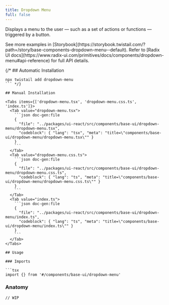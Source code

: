 ```yaml
---
title: Dropdown Menu
full: false
---
```


Displays a menu to the user — such as a set of actions or functions — triggered by a button.

<Callout type='info'>
  See more examples in [Storybook](https://storybook.twistail.com/?path=/story/base-components-dropdown-menu--default).
  Refer to [Radix UI docs](https://www.radix-ui.com/primitives/docs/components/dropdown-menu#api-reference) for full API details.
</Callout>

{/* ## Automatic Installation

```package-install
npx twistail add dropdown-menu
``` */}

## Manual Installation

<Tabs items={['dropdown-menu.tsx', 'dropdown-menu.css.ts', 'index.ts']}>
  <Tab value="dropdown-menu.tsx">
    ```json doc-gen:file
    {
      "file": "../packages/ui-react/src/components/base-ui/dropdown-menu/dropdown-menu.tsx",
      "codeblock": { "lang": "tsx", "meta": "title=\"components/base-ui/dropdown-menu/dropdown-menu.tsx\"" }
    }
    ```
  </Tab>
  <Tab value="dropdown-menu.css.ts">
    ```json doc-gen:file
    {
      "file": "../packages/ui-react/src/components/base-ui/dropdown-menu/dropdown-menu.css.ts",
      "codeblock": { "lang": "ts", "meta": "title=\"components/base-ui/dropdown-menu/dropdown-menu.css.ts\"" }
    }
    ```
  </Tab>
  <Tab value="index.ts">
    ```json doc-gen:file
    {
      "file": "../packages/ui-react/src/components/base-ui/dropdown-menu/index.ts",
      "codeblock": { "lang": "ts", "meta": "title=\"components/base-ui/dropdown-menu/index.ts\"" }
    }
    ```
  </Tab>
</Tabs>

## Usage

### Imports

```tsx
import {} from '#/components/base-ui/dropdown-menu'
```

### Anatomy

```tsx
// WIP
```
